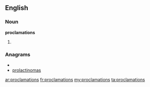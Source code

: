 ==English==

===Noun===
'''proclamations'''

# {{plural of|[[proclamation]]}}

===Anagrams===
* {{alphagram|aacilmnooprst}}
* [[prolactinomas#English|prolactinomas]]

[[ar:proclamations]]
[[fr:proclamations]]
[[my:proclamations]]
[[ta:proclamations]]